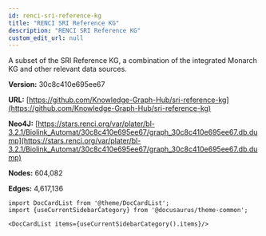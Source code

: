 ```yaml
---
id: renci-sri-reference-kg
title: "RENCI SRI Reference KG"
description: "RENCI SRI Reference KG"
custom_edit_url: null
---
```





A subset of the SRI Reference KG, a combination of the integrated Monarch KG and other relevant data sources.

**Version:** 30c8c410e695ee67

**URL:** [https://github.com/Knowledge-Graph-Hub/sri-reference-kg](https://github.com/Knowledge-Graph-Hub/sri-reference-kg)

**Neo4J:** [https://stars.renci.org/var/plater/bl-3.2.1/Biolink_Automat/30c8c410e695ee67/graph_30c8c410e695ee67.db.dump](https://stars.renci.org/var/plater/bl-3.2.1/Biolink_Automat/30c8c410e695ee67/graph_30c8c410e695ee67.db.dump)

**Nodes:** 604,082

**Edges:** 4,617,136





```mdx-code-block
import DocCardList from '@theme/DocCardList';
import {useCurrentSidebarCategory} from '@docusaurus/theme-common';

<DocCardList items={useCurrentSidebarCategory().items}/>
```
      